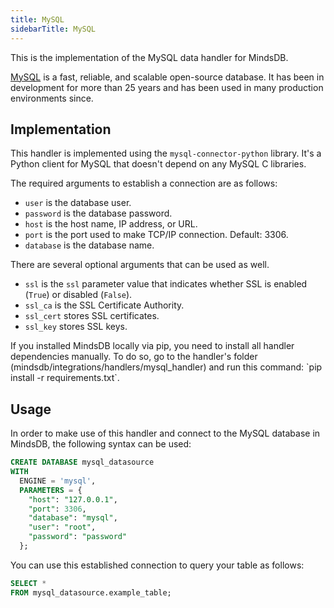 ```yaml
---
title: MySQL
sidebarTitle: MySQL
---
```


This is the implementation of the MySQL data handler for MindsDB.

[MySQL](https://www.mysql.com/) is a fast, reliable, and scalable open-source database. It has been in development for more than 25 years and has been used in many production environments since.

## Implementation

This handler is implemented using the `mysql-connector-python` library. It's a Python client for MySQL that doesn't depend on any MySQL C libraries.

The required arguments to establish a connection are as follows:

* `user` is the database user.
* `password` is the database password.
* `host` is the host name, IP address, or URL.
* `port` is the port used to make TCP/IP connection. Default: 3306.
* `database` is the database name.

There are several optional arguments that can be used as well.

* `ssl` is the `ssl` parameter value that indicates whether SSL is enabled (`True`) or disabled (`False`).
* `ssl_ca` is the SSL Certificate Authority.
* `ssl_cert` stores SSL certificates.
* `ssl_key` stores SSL keys.

<Tip>
If you installed MindsDB locally via pip, you need to install all handler dependencies manually. To do so, go to the handler's folder (mindsdb/integrations/handlers/mysql_handler) and run this command: `pip install -r requirements.txt`.
</Tip>

## Usage

In order to make use of this handler and connect to the MySQL database in MindsDB, the following syntax can be used:

```sql
CREATE DATABASE mysql_datasource
WITH
  ENGINE = 'mysql',
  PARAMETERS = {
    "host": "127.0.0.1",
    "port": 3306,
    "database": "mysql",
    "user": "root",
    "password": "password"
  };
```

You can use this established connection to query your table as follows:

```sql
SELECT *
FROM mysql_datasource.example_table;
```
